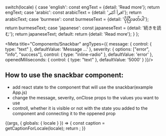


  switch(locale) {
    case 'english': const engText = {detail: 'Read more'}; return engText;
    case 'arabic': const arabicText = {detail: 'اقرأ أكثر'}; return arabicText;
    case 'burmese': const burmeseText = {detail: 'ပိုပြီးဖတ်ပါ'}; return burmeseText;
    case 'japanese': const japaneseText = {detail: '続きを読む'}; return japaneseText;
    default:
      return {detail: 'Read more'};
  }
};

<Meta title="Components/Snackbar"
  argTypes={{
    message: {
      control: { type: "text" },
      defaultValue: 'Message ...'
      },
    severity: {
      options: ["error", "info", "success"],
      control: { type: "inline-radio" },
      defaultValue: 'error'
      },
    openedMiliseconds: {
      control: { type: "text" },
      defaultValue: '5000'
    }
  }}/>

## How to use the snackbar component:
* add react state to the component that will use the snackbar(example App.js)
* change the message, severity, onClose props to the values you want to use
* controll, whether it is visible or not with the state you added to the component and connecting it to the oppened prop

<Canvas>
<Story name="Snackbar">
  {(args, { globals: { locale } }) => {
    const caption = getCaptionForLocale(locale);
    return <ShowOffSnackbar {...args} />;
  }}
</Story>
</Canvas>
